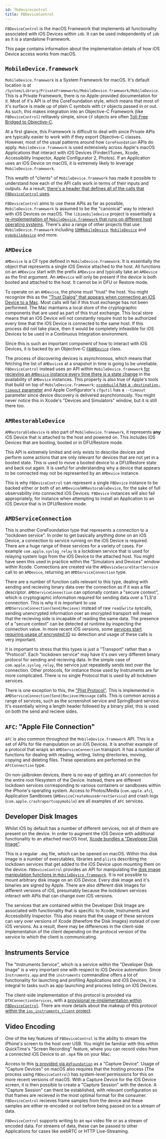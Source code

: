 ```yaml
---
id: fbdevicecontrol
title: FBDeviceControl
---
```


`FBDeviceControl` is the macOS Framework that implements all functionality associated with iOS Devices within `idb`. It can be used independently of `idb` as it is a standalone Framework.

This page contains information about the implementation details of how iOS Device access works from macOS.

## `MobileDevice.framework`

`MobileDevice.framework` is a System Framework for macOS. It's default location is at `/System/Library/PrivateFrameworks/MobileDevice.framework/MobileDevice`. This is a Private Framework, there is no Apple-provided documentation for it. Most of it's API is of the CoreFoundation style, which means that most of it's surface is made up of plain C symbols with `CF` objects passed in or out. As such, this makes integration into an Objective-C Framework (like `FBDeviceControl`) relitavely simple, since `CF` objects are often [Toll-Free Bridged to Objective-C](https://developer.apple.com/library/archive/documentation/CoreFoundation/Conceptual/CFDesignConcepts/Articles/tollFreeBridgedTypes.html).

At a first glance, this Framework is difficult to deal with since Private APIs are typically easier to work with if they export Objective-C classes. However, most of the usual patterns around how `CoreFoundation` APIs do apply. `MobileDevice.framework` is used extensively across Apple's macOS Applications that interact with iOS Devices (Finder/iTunes, Xcode, Accessibility Inspector, Apple Configurator 2, Photos). If an Application uses an iOS Device on macOS, it is extremely likely to leverage `MobileDevice.framework`.

This wealth of "clients" of `MobileDevice.framework` has made it possible to understand how each of the API calls work in terms of their inputs and outputs. As a result, [there's a header that defines all of the calls that `FBDeviceControl` uses](https://github.com/facebook/idb/blob/main/FBDeviceControl/Management/FBAMDefines.h).

`FBDeviceControl` aims to use these APIs as far as possible, `MobileDevice.framework` is assumed to be the "canonical" way to interact with iOS Devices on macOS. The `libimobiledevice` project is essentially a [re-implementation of `MobileDevice.framework` that runs on different host operating systems](https://libimobiledevice.org). There's also a range of other projects that use `MobileDevice.framework` including [`SDMMobileDevice`](https://github.com/samdmarshall/SDMMobileDevice/blob/main/SDM_MD_Tests/MobileDevice.h), [`MobileDevice`](https://github.com/mountainstorm/MobileDevice) and [`pymobiledevice`](https://github.com/iOSForensics/pymobiledevice) and more.

## `AMDevice`

`AMDevice` is a CF type defined in `MobileDevice.framework`. It is essentially the object that represents a single iOS Device attached to the host. All functions on an `AMDevice` start with the prefix `AMDevice` and typically take an `AMDevice` as the first argument. An `AMDevice` will only be present if the device is both booted and attached to the host. It cannot be in DFU or Restore mode.

To operate on an `AMDevice`, the phone must "trust" the host. You might recognize this as the ["Trust Dialog" that appears when connecting an iOS Device to a Mac](https://support.apple.com/en-gb/HT202778). Most calls will fail if this trust exchange has not been performed. The Mac maintains a local store of the cryptographic components that are used as part of this trust exchange. This local store means that an iOS Device will not constantly require trust to be authorized every time that the iOS Device is connected to the same host. If this process did not take place, then it would be completely infeasible for iOS Devices to be used in a Continuous Integration environment.

Since this is such an important component of how to interact with iOS Devices, it is backed by an Objective-C [`FBAMDevice`](https://github.com/facebook/idb/blob/main/FBDeviceControl/Management/FBAMDevice.h) class.

The process of discovering devices is asynchronous, which means that fetching the list of `AMDevice`s at a snapshot in time is going to be unreliable. `FBDeviceControl` instead uses an API within `MobileDevice.framework` [for recieving an `AMDevice` instance every time there is a state change](https://github.com/facebook/idb/blob/main/FBDeviceControl/Management/FBAMDeviceManager.m#L199) in the availability of `AMDevice` instances. This property is also true of Apple's tools that build on top of `MobileDevice.framework`; [`xcodebuild` has a `-destination-timeout` parameter](https://mokacoding.com/blog/xcodebuild-destination-options/) and Apple Configurator's `cfgutil` has a `--timeout` parameter since device discovery is delivered asynchronously. You might never notice this in Xcode's "Devices and Simulators" window, but it is still there too.

## `AMRestorableDevice`

`AMRestorableDevice` is also part of `MobileDevice.framework`, it represents **any** iOS Device that is attached to the host and powered on. This includes iOS Devices that are booting, booted or in DFU/Restore mode.

This API is extremely limited and only exists to describe devices and perform some actions that are only relevant for devices that are not yet in a booted state. This is used to move a booted device to a DFU/Restore state and back out again. It is useful for understanding why a device that appears to be connected may not be represented by an `AMDevice` instance.

This is why `FBDeviceControl` can represent a single `FBDevice` instance to be backed either or both of an `AMDevice`/`AMRestorableDevice`, for the sake of full observability into connected iOS Devices. `FBDevice` instances will also fail appropriately, for instance when attempting to install an Application to an iOS Device that is in DFU/Restore mode.

## `AMDServiceConnection`

This is another CoreFoundation type that represents a connection to a "lockdown service". In order to get basically anything done on an iOS Device, a connection to service running on the iOS Device is required. There are a huge range of these services for a variety of cases. For example `com.apple.syslog_relay` is a lockdown service that is used for relaying system logs from the iOS Device to the attached host. You might have seen this used in practice within the "Simulators and Devices" window within Xcode. Connections are created via the `AMDeviceSecureStartService` call to an `AMDevice`, returning an `AMDServiceConnection` type.

There are a number of function calls relevant to this type, dealing with sending and recieving binary data over the connection as if it was a file descriptor. `AMDServiceConnection` can optionally contain a "secure context", which is cryptographic information required for sending data over a TLS'd connection. This is why it is important to use `AMDServiceConnection(Send|Recieve)` instead of raw `read`/`write` syscalls, sending unencrypted information over an encrypted transport will mean that the recieving side is incapable of reading the same data. The presence of a "secure context" can be detected at runtime by inspecting the connection value. In more recent iOS versions, some [services start requiring usage of encrypted IO](https://github.com/facebook/idb/commit/ccff041579475e184695b2cefdc952211dbd6342#diff-7147fc58258b69f4ceb58490a56c16ef795741731f0aed05516b44d397d1e4af) so detection and usage of these calls is very important.

It is important to stress that this types is just a "Transport" rather than a "Protocol". Each "lockdown service" may have it's own very different binary protocol for sending and recieving data. In the simple case of `com.apple.syslog_relay`, the service just repeatedly sends text over the connection. Other protocols, for instance those used by Instruments are far more complicated. There is no single Protocol that is used by all lockdown services.

There is one exception to this, the ["Plist Protocol"](https://github.com/facebook/idb/blob/main/FBDeviceControl/Management/FBAMDServiceConnection.h#L83). This is implemented in `AMDServiceConnection(Send|Recieve)Message` calls. This is common across a range of services, such as the screenshot service and SpringBoard service. It's essentially wiring a length header followed by a binary plist, this is used on both the send and recieve sides.

## `AFC`: "Apple File Connection"

`AFC` is also common throughout the `MobileDevice.framework` API. This is a set of APIs for file manipulation on an iOS Devices. It is another example of a protocol that wraps an `AMDServiceConnection` transport. It has a number of functions for dealing with reading, writing, listing directories, moving, copying and deleting files. These operations are performed on the `AFCConnection` type.

On non-jailbroken devices, there is no way of getting an `AFC` connection for the entire root filesystem of the Device. Instead, there are different lockdown services corresponding to various containers or sandboxes within the iPhone's operating system. Access to Photos/Media (`com.apple.afc`), Application Sandboxes (`AMDeviceCreateHouseArrestService`) and crash logs (`com.apple.crashreportcopymobile`) are all examples of `AFC` services.

## Developer Disk Images

Whilst iOS by default has a number of different services, not all of them are present on the device. In order to augment the iOS Device with additional functionality to an attached macOS host, [Xcode bundles a "Developer Disk Image"](https://github.com/facebook/idb/blob/main/FBControlCore/Utility/FBDeveloperDiskImage.m).

This is a regular `.dmg` file, which can be opened on macOS. Within this disk image is a number of executables, libraries and `plist`s describing the lockdown services that get added to the iOS Device upon mounting them on the device. `FBDeviceControl` provides an API for manipulating the [disk image manipulation functions in `MobileDevice.framework`](https://github.com/facebook/idb/blob/main/FBDeviceControl/Commands/FBDeviceDeveloperDiskImageCommands.m). It is not possible to mount arbitrary disk image on an iOS Device. Every disk image and it's binaries are signed by Apple. There are also different disk images for different versions of iOS, presumably because the lockdown services interact with APIs that can change over iOS versions.

The services that are contained within the Developer Disk Image are associated with functionality that is specific to Xcode, Instruments and Accessibility Inspector. This also means that the usage of these services can vary over versions of Xcode (therefore the Disk Images) instead of over iOS versions. As a result, there may be differences in the client-side implementation of the client depending on the protocol version of the service to which the client is communicating.

## Instruments Service

The "Instruments Service", which is a service within the "Developer Disk Image" is a very important one with respect to iOS Device automation. Since `Instruments.app` and the `instruments` commandline offers a lot of functionality for launching and profiling Applications and iOS Devices, it is integral to tasks such as app launching and process listing on iOS Devices.

The client-side implementation of this protocol is provided via `DTXConnectionServices`, with a [provisional re-implementation within `FBDeviceControl`](https://github.com/facebook/idb/blob/main/FBDeviceControl/Management/FBInstrumentsClient.h). There are more details about the makeup of this protocol [within the `ios_instruments_client` project](https://github.com/troybowman/ios_instruments_client).

## Video Encoding

One of the key features of `FBDeviceControl` is the ability to stream the iPhone's screen to the host over USB. You might be familiar with this within QuickTime's "Screen Recording" feature, where you can record video from a connected iOS Device to an `.mp4` file on your Mac.

Access to this [is provided via `AVFoundation`](https://github.com/facebook/idb/blob/main/FBDeviceControl/Video/FBDeviceVideo.m#L38) as a "Capture Device". Usage of "Capture Devices" on macOS also requires that the hosting process (The process using `FBDeviceControl`) has system-level permissions for this on more recent versions of macOS. With a Capture Device for the iOS Device screen, it is then possible to create a "Capture Session" with the device. A "Capture Session" can thent be established, with relevant configuration so that frames are recieved in the most optimal format for the consumer. `FBDeviceControl` recieves frame samples from the device and these samples are either re-encoded or not before being passed on to a stream of data. 

`FBDeviceControl` supports writing to an `mp4` video file or as a stream of encoded data. For streams of data, these can be passed to other Applications for cases like webRTC or HTTP Live-Streaming.
